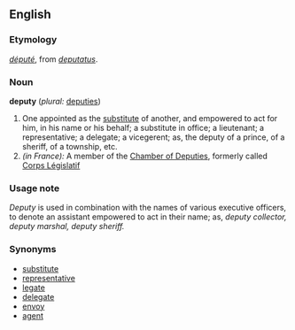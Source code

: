 ==English==

===Etymology===
{{F.}} ''[[député]]'', from {{LL.}} ''[[deputatus]]''.

===Noun===
'''deputy'''  (''plural:'' [[deputies]])
# One appointed as the [[substitute]] of another, and empowered to act for him, in his name or his behalf; a substitute in office; a lieutenant; a representative; a delegate; a vicegerent; as, the deputy of a prince, of a sheriff, of a township, etc.
# ''(in France):'' A member of the [[Chamber of Deputies]], formerly called [[Corps Législatif]]

===Usage note===
''Deputy'' is used in combination with the names of various executive officers, to denote an assistant empowered to act in their name; as, ''deputy collector, deputy marshal, deputy sheriff.''

===Synonyms===
*[[substitute]]
*[[representative]]
*[[legate]]
*[[delegate]]
*[[envoy]]
*[[agent]]